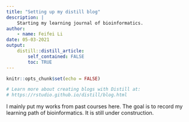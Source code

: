 ```yaml
---
title: "Setting up my distill blog"
description: |
    Starting my learning journal of bioinformatics.
author:
    - name: Feifei Li
date: 05-03-2021
output:
    distill::distill_article:
        self_contained: FALSE
        toc: TRUE
---
```


```r
knitr::opts_chunk$set(echo = FALSE)

# Learn more about creating blogs with Distill at:
# https://rstudio.github.io/distill/blog.html

```

I mainly put my works from past courses here.
The goal is to record my learning path of bioinformatics.
It is still under construction.

